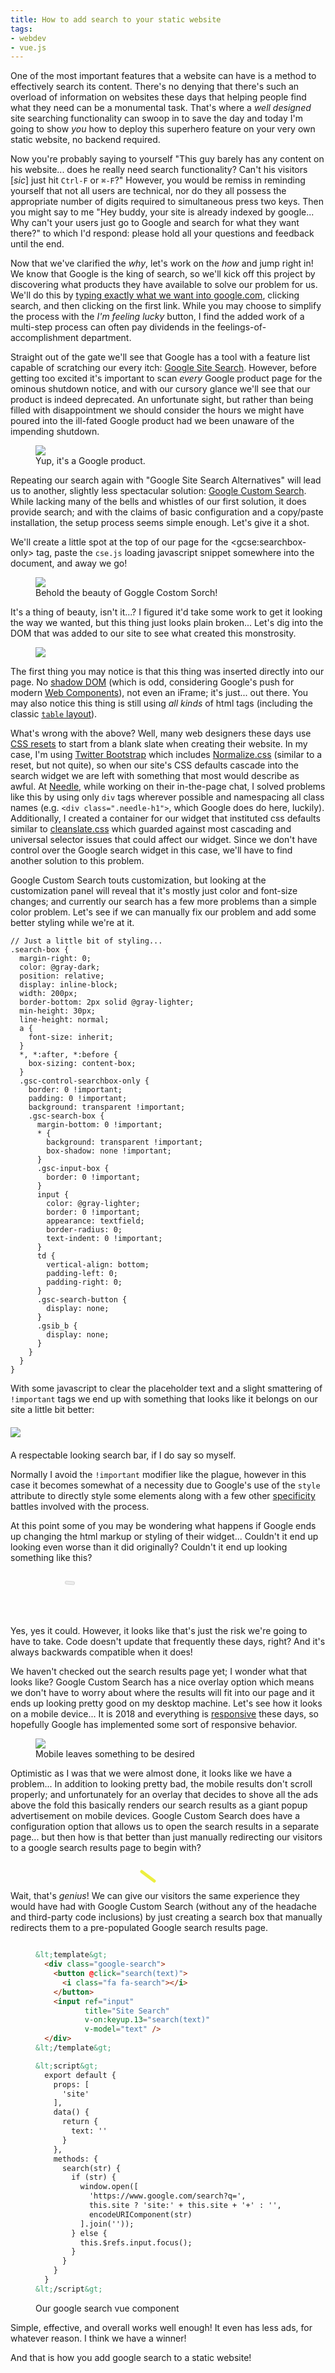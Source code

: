 ```yaml
---
title: How to add search to your static website
tags:
- webdev
- vue.js
---
```



One of the most important features that a website can have is a method to effectively search its content.
There's no denying that there's such an overload of information on websites these days that helping people find what
they need can be a monumental task. That's where a _well designed_ site searching functionality can swoop in to save
the day and today I'm going to show _you_ how to deploy this superhero feature on your very own static website, no
backend required.

Now you're probably saying to yourself "This guy barely has any content on his website... does he really need search
functionality?  Can't his visitors [_sic_] just hit `Ctrl-F` or `⌘-F`?"  However, you would be remiss in
reminding yourself that not all users are technical, nor do they all possess the appropriate number of digits required
to simultaneous press two keys.  Then you might say to me "Hey buddy, your site is already indexed by google... Why
can't your users just go to Google and search for what they want there?" to which I'd respond: please hold all your
questions and feedback until the end.

Now that we've clarified the _why_, let's work on the _how_ and jump right in!  We know that Google is the king of
search, so we'll kick off this project by discovering what products they have available to solve our problem
for us.  We'll do this by [typing exactly what we want into google.com](http://lmgtfy.com/?q=google+search+site),
clicking search, and then clicking on the first link.  While you may choose to simplify the process with the _I'm
feeling lucky_ button, I find the added work of a multi-step process can often pay dividends in the
feelings-of-accomplishment department.

Straight out of the gate we'll see that Google has a tool with a feature list capable of scratching our every
itch: [Google Site Search](https://enterprise.google.com/search/products/gss.html). However, before getting too
excited it's important to scan _every_ Google product page for the ominous shutdown notice, and with our cursory glance
we'll see that our product is indeed deprecated. An unfortunate sight, but rather than being filled with disappointment
we should consider the hours we might have poured into the ill-fated Google product had we been unaware of the
impending shutdown.

<figure class="scale right">
  <img src="./google-site-search.png" />
  <figcaption>Yup, it's a Google product.</figcaption>
</figure>

Repeating our search again with  "Google Site Search Alternatives" will lead us to another, slightly less spectacular
solution: [Google Custom Search](http://www.google.com/cse).  While lacking many of the bells and whistles of our first
solution, it does provide search; and with the claims of basic configuration and a copy/paste installation, the setup
process seems simple enough.  Let's give it a shot.

We'll create a little spot at the top of our page for the &lt;gcse:searchbox-only&gt; tag, paste the `cse.js` loading
javascript snippet somewhere into the document, and away we go!

<figure>
<img src="./first-attempt.png" />
<figcaption>Behold the beauty of Goggle Costom Sorch!</figcaption>
</figure>

It's a thing of beauty, isn't it...?  I figured it'd take some work to get it looking the way we wanted, but this
thing just looks plain broken...  Let's dig into the DOM that was added to our site to see what created
this monstrosity.

<figure class="scale">
<img src="./google-dom.png" />
</figure>

The first thing you may notice is that this thing was inserted directly into our page.  No
[shadow DOM](https://developer.mozilla.org/en-US/docs/Web/Web_Components/Shadow_DOM) (which is odd, considering
Google's push for modern [Web Components](https://www.polymer-project.org/2.0/docs/devguide/feature-overview)), not
even an iFrame; it's just... out there. You may also notice this thing is still using _all kinds_ of html tags
(including the classic [`table` layout](https://stackoverflow.com/questions/83073/why-not-use-tables-for-layout-in-html)).

What's wrong with the above?  Well, many web designers these days use [CSS resets](https://cssreset.com/what-is-a-css-reset/)
to start from a blank slate when creating their website.  In my case, I'm using [Twitter Bootstrap](http://getbootstrap.com/)
which includes [Normalize.css](https://necolas.github.io/normalize.css/) (similar to a reset, but not quite), so when
our site's CSS defaults cascade into the search widget we are left with something that most would describe as awful.
At [Needle](http://www.needle.com), while working on their in-the-page chat, I solved problems like this by using
only `div` tags wherever possible and namespacing all class names (e.g. `<div class=".needle-h1">`, which Google does
do here, luckily).  Additionally, I created a container for our widget that instituted css defaults similar to
[cleanslate.css](http://cleanslatecss.com/) which guarded against most cascading and universal selector issues that
could affect our widget.  Since we don't have control over the Google search widget in this case, we'll have to find
another solution to this problem.

Google Custom Search touts customization, but looking at the customization panel will reveal that it's mostly just
color and font-size changes; and currently our search has a few more problems than a simple color problem.  Let's see
if we can manually fix our problem and add some better styling while we're at it.

```less {.smallest .right}
// Just a little bit of styling...
.search-box {
  margin-right: 0;
  color: @gray-dark;
  position: relative;
  display: inline-block;
  width: 200px;
  border-bottom: 2px solid @gray-lighter;
  min-height: 30px;
  line-height: normal;
  a {
    font-size: inherit;
  }
  *, *:after, *:before {
    box-sizing: content-box;
  }
  .gsc-control-searchbox-only {
    border: 0 !important;
    padding: 0 !important;
    background: transparent !important;
    .gsc-search-box {
      margin-bottom: 0 !important;
      * {
        background: transparent !important;
        box-shadow: none !important;
      }
      .gsc-input-box {
        border: 0 !important;
      }
      input {
        color: @gray-lighter;
        border: 0 !important;
        appearance: textfield;
        border-radius: 0;
        text-indent: 0 !important;
      }
      td {
        vertical-align: bottom;
        padding-left: 0;
        padding-right: 0;
      }
      .gsc-search-button {
        display: none;
      }
      .gsib_b {
        display: none;
      }
    }
  }
}
```

With some javascript to clear the placeholder text and a slight smattering of `!important` tags we end up with
something that looks like it belongs on our site a little bit better:

<img class="bordered-content styled-search" src="./styled-search.png" />

A respectable looking search bar, if I do say so myself.

Normally I avoid the `!important` modifier like the plague, however in this case it becomes somewhat of a necessity
due to Google's use of the `style` attribute to directly style some elements along with a few other
[specificity](https://developer.mozilla.org/en-US/docs/Web/CSS/Specificity) battles involved with the process.

At this point some of you may be wondering what happens if Google ends up changing the html markup or styling
of their widget... Couldn't it end up looking even worse than it did originally?  Couldn't it end up looking something
like this?

<div class="bordered-content messed-up-search">
  <input disabled type="text" id="messedUpSearchText" />
  <button disabled>
    <i class="fa fa-search"></i>
  </button>
</div>

Yes, yes it could.  However, it looks like that's just the risk we're going to have to take.  Code doesn't update that
frequently these days, right?  And it's always backwards compatible when it does!

We haven't checked out the search results page yet; I wonder what that looks like?  Google Custom Search has a nice
overlay option which means we don't have to worry about where the results will fit into our page and it ends up looking
pretty good on my desktop machine.  Let's see how it looks on a mobile device... It is 2018 and everything is
[responsive](https://en.wikipedia.org/wiki/Responsive_web_design) these days, so hopefully Google has implemented
some sort of responsive behavior.

<figure class="center scale">
  <img src="./iphone-search.png" />
  <figcaption>Mobile leaves something to be desired</figcaption>
</figure>

Optimistic as I was that we were almost done, it looks like we have a problem... In addition to looking pretty bad,
the mobile results don't scroll properly; and unfortunately for an overlay that decides to shove all the ads
above the fold this basically renders our search results as a giant popup advertisement on mobile devices. Google
Custom Search does have a configuration option that allows us to open the search results in a separate page... but
then how is that better than just manually redirecting our visitors to a google search results page to begin with?

<div class="lightbulb" v-repaint>
  <svg width="140" height="140">
    <line stroke-linecap="round"
          stroke-width="5"
          stroke="currentColor"
          x1="40" y1="110" x2="20" y2="125" />
    <line stroke-linecap="round"
          stroke-width="5"
          stroke="currentColor"
          x1="30" y1="80" x2="5" y2="80" />
    <line stroke-linecap="round"
          stroke-width="5"
          stroke="currentColor"
          x1="40" y1="50" x2="20" y2="35" />
    <line stroke-linecap="round"
          stroke-width="5"
          stroke="currentColor"
          x1="70" y1="15" x2="70" y2="40" />
    <line stroke-linecap="round"
          stroke-width="5"
          stroke="currentColor"
          x1="100" y1="50" x2="120" y2="35" />
    <line stroke-linecap="round"
          stroke-width="5"
          stroke="currentColor"
          x1="110" y1="80" x2="135" y2="80" />
    <line stroke-linecap="round"
          stroke-width="5"
          stroke="currentColor"
          x1="100" y1="110" x2="120" y2="125" />
  </svg>
  <i class="fa-regular fa-lightbulb"></i>
</div>

Wait, that's _genius_!  We can give our visitors the same experience they would have had with Google Custom Search
(without any of the headache and third-party code inclusions) by just creating a search box that manually redirects
them to a pre-populated Google search results page.

<figure class="search-figure center">
  <div>

  ```html
  &lt;template&gt;
    <div class="google-search">
      <button @click="search(text)">
        <i class="fa fa-search"></i>
      </button>
      <input ref="input"
             title="Site Search"
             v-on:keyup.13="search(text)"
             v-model="text" />
    </div>
  &lt;/template&gt;

  &lt;script&gt;
    export default {
      props: [
        'site'
      ],
      data() {
        return {
          text: ''
        }
      },
      methods: {
        search(str) {
          if (str) {
            window.open([
              'https://www.google.com/search?q=',
              this.site ? 'site:' + this.site + '+' : '',
              encodeURIComponent(str)
            ].join(''));
          } else {
            this.$refs.input.focus();
          }
        }
      }
    }
  &lt;/script&gt;
  ```
  <div><google-search site="richsnapp.com"></google-search></div>
  </div>
  <figcaption>Our google search vue component</figcaption>
</figure>


Simple, effective, and overall works well enough!  It even has less ads, for whatever reason.  I think we have a
winner!

And that is how you add google search to a static website!

<script>
function messedUpSearch(elem) {
  type("Hey Google, what's wrong with this site?");

  function type(str) {
    let keys = str.split("");
    let key = 0;
    let timeout;
    setInterval(function() {
      if (keys[key]) {
        elem.value = elem.value + keys[key++];
      } else if (!timeout) {
        timeout = setTimeout(function() {
          elem.value = "";
          key = 0;
          timeout = null;
        }, 4000);
      }
    }, 75);
  }
}

messedUpSearch(document.getElementById("messedUpSearchText"));

  title: "How to add search to your static website",
  tags: ["webdev", "vue.js"],
  mounted() {
    messedUpSearch(this.$refs.messedUpSearchText);
  },
  components: {
    GoogleSearch
  }
};
</script>

<style lang="less">
@import "~/styles/variables.less";

.lightbulb {
  position: relative;
  display: flex;
  color: @gray;
  font-size: 100px;
  margin: 40px auto 20px;
  width: 60px;
  svg {
    left: -32px;
    top: -45px;
    position: absolute;
    color: #edef3f;
  }
}

.search-figure {
  & > div {
    display: flex;
    flex-direction: column;
    code {
      border-bottom-left-radius: 0;
      border-bottom-right-radius: 0;
      border-bottom: 1px solid @gray-lighter;
    }
  }
  .google-search {
    margin: 20px auto 40px;
  }
}

.styled-search {
  display: block;
  margin: 20px auto;
}

.regular-search {
  width: 300px;
  margin: 0 auto 20px;
  display: flex;
  input {
    flex: 1 0 auto;
  }
}

.messed-up-search {
  position: relative;
  overflow: auto;
  padding: 30px;
  width: 300px;
  margin: 0 auto 20px;
  background: url(./messed-up-search.png) -45px 0;
  input {
    position: absolute;
    left: 35px;
    top: 30px;
    transform-origin: top center;
    animation: swing 5s infinite;
    background: none;
    font-size: 12px;
    width: 240px;
    height: 30px;
    border: 0;
    border-bottom: 2px solid @gray-lighter;
  }
  button {
    position: relative;
    left: -15px;
    top: -15px;
    animation: spin 4s linear infinite;
  }
}

@keyframes swing {
  20% {
    transform: rotate3d(0, 0, 1, 13deg);
  }
  40% {
    transform: rotate3d(0, 0, 1, -10deg);
  }
  60% {
    transform: rotate3d(0, 0, 1, 5deg);
  }
  80% {
    transform: rotate3d(0, 0, 1, -5deg);
  }
  100% {
    transform: rotate3d(0, 0, 1, 0deg);
  }
}

@keyframes spin {
  from {
    transform: rotate(0deg);
  }
  to {
    transform: rotate(359deg);
  }
}
</style>
